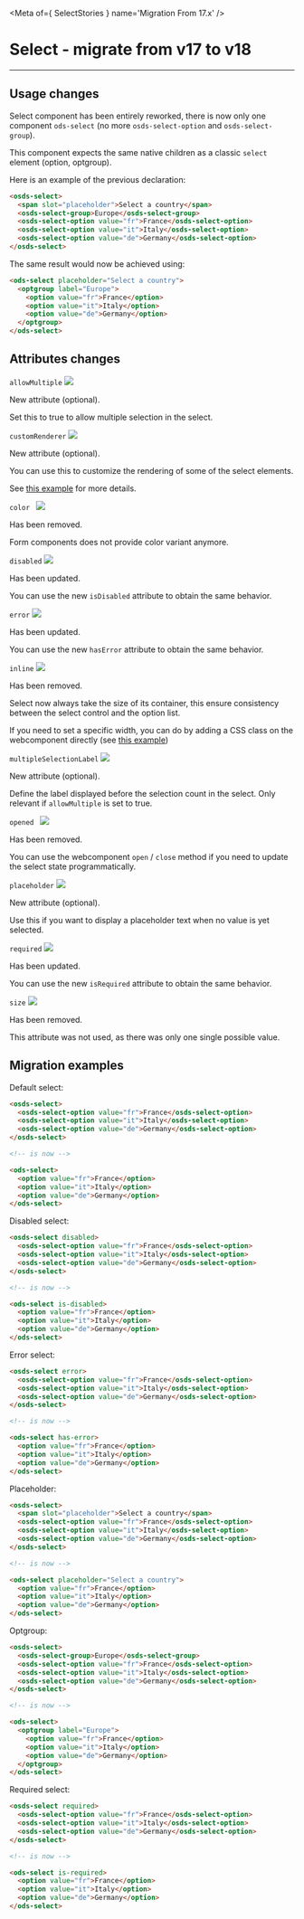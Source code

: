 
<Meta of={ SelectStories } name='Migration From 17.x' />

# Select - migrate from v17 to v18
----

## Usage changes

Select component has been entirely reworked, there is now only one component `ods-select`
(no more `osds-select-option` and `osds-select-group`).

This component expects the same native children as a classic `select` element (option, optgroup).

Here is an example of the previous declaration:

```html
<osds-select>
  <span slot="placeholder">Select a country</span>
  <osds-select-group>Europe</osds-select-group>
  <osds-select-option value="fr">France</osds-select-option>
  <osds-select-option value="it">Italy</osds-select-option>
  <osds-select-option value="de">Germany</osds-select-option>
</osds-select>
```

The same result would now be achieved using:

```html
<ods-select placeholder="Select a country">
  <optgroup label="Europe">
    <option value="fr">France</option>
    <option value="it">Italy</option>
    <option value="de">Germany</option>
  </optgroup>
</ods-select>
```

## Attributes changes

`allowMultiple` <img src="https://img.shields.io/badge/new-008000" />

New attribute (optional).

Set this to true to allow multiple selection in the select.

`customRenderer` <img src="https://img.shields.io/badge/new-008000" />

New attribute (optional).

You can use this to customize the rendering of some of the select elements.

See [this example](?path=/docs/ods-components-form-select--documentation#custom-renderer) for more details.

`color ` <img src="https://img.shields.io/badge/removed-FF0000" />

Has been removed.

Form components does not provide color variant anymore.

`disabled` <img src="https://img.shields.io/badge/updated-00FFFF" />

Has been updated.

You can use the new `isDisabled` attribute to obtain the same behavior.

`error` <img src="https://img.shields.io/badge/updated-00FFFF" />

Has been updated.

You can use the new `hasError` attribute to obtain the same behavior.

`inline` <img src="https://img.shields.io/badge/removed-FF0000" />

Has been removed.

Select now always take the size of its container, this ensure consistency between the select control and the option list.

If you need to set a specific width, you can do by adding a CSS class on the webcomponent directly (see [this example](?path=/docs/ods-components-form-select--documentation#style-customization))

`multipleSelectionLabel` <img src="https://img.shields.io/badge/new-008000" />

New attribute (optional).

Define the label displayed before the selection count in the select.
Only relevant if `allowMultiple` is set to true.

`opened ` <img src="https://img.shields.io/badge/removed-FF0000" />

Has been removed.

You can use the webcomponent `open` / `close` method if you need to update the select state programmatically.

`placeholder` <img src="https://img.shields.io/badge/new-008000" />

New attribute (optional).

Use this if you want to display a placeholder text when no value is yet selected.

`required` <img src="https://img.shields.io/badge/updated-00FFFF" />

Has been updated.

You can use the new `isRequired` attribute to obtain the same behavior.

`size` <img src="https://img.shields.io/badge/removed-FF0000" />

Has been removed.

This attribute was not used, as there was only one single possible value.

## Migration examples

Default select:
```html
<osds-select>
  <osds-select-option value="fr">France</osds-select-option>
  <osds-select-option value="it">Italy</osds-select-option>
  <osds-select-option value="de">Germany</osds-select-option>
</osds-select>

<!-- is now -->

<ods-select>
  <option value="fr">France</option>
  <option value="it">Italy</option>
  <option value="de">Germany</option>
</ods-select>
```

Disabled select:
```html
<osds-select disabled>
  <osds-select-option value="fr">France</osds-select-option>
  <osds-select-option value="it">Italy</osds-select-option>
  <osds-select-option value="de">Germany</osds-select-option>
</osds-select>

<!-- is now -->

<ods-select is-disabled>
  <option value="fr">France</option>
  <option value="it">Italy</option>
  <option value="de">Germany</option>
</ods-select>
```

Error select:
```html
<osds-select error>
  <osds-select-option value="fr">France</osds-select-option>
  <osds-select-option value="it">Italy</osds-select-option>
  <osds-select-option value="de">Germany</osds-select-option>
</osds-select>

<!-- is now -->

<ods-select has-error>
  <option value="fr">France</option>
  <option value="it">Italy</option>
  <option value="de">Germany</option>
</ods-select>
```

Placeholder:
```html
<osds-select>
  <span slot="placeholder">Select a country</span>
  <osds-select-option value="fr">France</osds-select-option>
  <osds-select-option value="it">Italy</osds-select-option>
  <osds-select-option value="de">Germany</osds-select-option>
</osds-select>

<!-- is now -->

<ods-select placeholder="Select a country">
  <option value="fr">France</option>
  <option value="it">Italy</option>
  <option value="de">Germany</option>
</ods-select>
```

Optgroup:
```html
<osds-select>
  <osds-select-group>Europe</osds-select-group>
  <osds-select-option value="fr">France</osds-select-option>
  <osds-select-option value="it">Italy</osds-select-option>
  <osds-select-option value="de">Germany</osds-select-option>
</osds-select>

<!-- is now -->

<ods-select>
  <optgroup label="Europe">
    <option value="fr">France</option>
    <option value="it">Italy</option>
    <option value="de">Germany</option>
  </optgroup>
</ods-select>
```

Required select:
```html
<osds-select required>
  <osds-select-option value="fr">France</osds-select-option>
  <osds-select-option value="it">Italy</osds-select-option>
  <osds-select-option value="de">Germany</osds-select-option>
</osds-select>

<!-- is now -->

<ods-select is-required>
  <option value="fr">France</option>
  <option value="it">Italy</option>
  <option value="de">Germany</option>
</ods-select>
```

